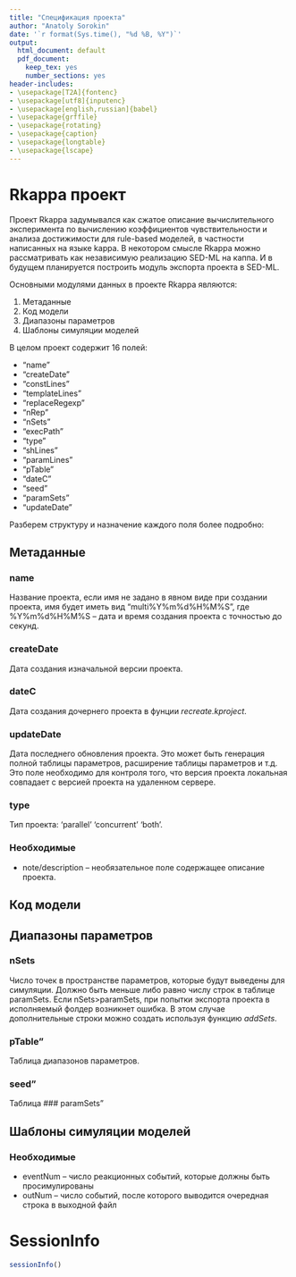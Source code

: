 ```yaml
---
title: "Спецификация проекта"
author: "Anatoly Sorokin"
date: '`r format(Sys.time(), "%d %B, %Y")`'
output:
  html_document: default
  pdf_document:
    keep_tex: yes
    number_sections: yes
header-includes:
- \usepackage[T2A]{fontenc}
- \usepackage[utf8]{inputenc}
- \usepackage[english,russian]{babel}
- \usepackage{grffile}
- \usepackage{rotating}
- \usepackage{caption}
- \usepackage{longtable}
- \usepackage{lscape}
---
```

# Rkappa проект

Проект Rkappa задумывался как сжатое описание вычислительного эксперимента по вычислению коэффициентов чувствительности и анализа достижимости для rule-based моделей, в частности написанных на языке kappa. В некотором смысле Rkappa можно рассматривать как независимую реализацию SED-ML на каппа. И в будущем планируется построить модуль экспорта проекта в SED-ML.

Основными модулями данных в проекте Rkappa являются:

1. Метаданные
1. Код модели
2. Диапазоны параметров
3. Шаблоны симуляции моделей

В целом проект содержит 16 полей:

* "name" 
* "createDate"
* "constLines"
* "templateLines"
* "replaceRegexp"
* "nRep"
* "nSets"
* "execPath"
* "type"
* "shLines"
* "paramLines"
* "pTable"
* "dateC"
* "seed"
* "paramSets"
* "updateDate"

Разберем структуру и назначение каждого поля более подробно:

## Метаданные

### name
Название проекта, если имя не задано в явном виде при создании проекта, имя будет иметь вид "multi%Y%m%d%H%M%S", где %Y%m%d%H%M%S -- дата и время создания проекта с точностью до секунд.

### createDate 
Дата создания изначальной версии проекта.

### dateC
Дата создания дочернего проекта в фунции *recreate.kproject*.

### updateDate
Дата последнего обновления проекта. Это может быть генерация полной таблицы параметров, расширение таблицы параметров и т.д. Это поле необходимо для контроля того, что версия проекта локальная совпадает с версией проекта на удаленном сервере.

### type
Тип проекта: 'parallel' 'concurrent' 'both'. 

### Необходимые
* note/description -- необязательное поле содержащее описание проекта.

## Код модели
## Диапазоны параметров
### nSets
Число точек в пространстве параметров, которые будут выведены для симуляции. Должно быть меньше либо равно числу строк в таблице paramSets. Если nSets>paramSets, при попытки экспорта проекта в исполняемый фолдер возникнет ошибка. В этом случае дополнительные строки можно создать используя функцию *addSets*.

### pTable"
Таблица диапазонов параметров. 

### seed"
Таблица 
### paramSets"

## Шаблоны симуляции моделей

### Необходимые
* eventNum -- число реакционных событий, которые должны быть просимулированы
* outNum -- число событий, после которого выводится очередная строка в выходной файл

# SessionInfo
```r
sessionInfo()
```
